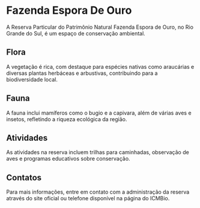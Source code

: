 # Fazenda Espora De Ouro

A Reserva Particular do Patrimônio Natural Fazenda Espora de Ouro, no Rio Grande do Sul, é um espaço de conservação ambiental.

## Flora

A vegetação é rica, com destaque para espécies nativas como araucárias e diversas plantas herbáceas e arbustivas, contribuindo para a biodiversidade local.

## Fauna

A fauna inclui mamíferos como o bugio e a capivara, além de várias aves e insetos, refletindo a riqueza ecológica da região.

## Atividades

As atividades na reserva incluem trilhas para caminhadas, observação de aves e programas educativos sobre conservação.

## Contatos

Para mais informações, entre em contato com a administração da reserva através do site oficial ou telefone disponível na página do ICMBio.